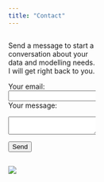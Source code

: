 ```yaml
---
title: "Contact"
---
```


::: {columns}
::: {.column width="35%"}
Send a message to start a conversation about your data and modelling needs. I will get right back to you.

<form action="https://formspree.io/f/mrgwqwgd" method="POST">

<label> Your email: <input type="email" name="email"> </label> <label> Your message:

```{=html}
<textarea name="message"></textarea>
```
</label> <button type="submit">Send</button>

</form>
:::

::: {.column width="2.5%"}
:::

::: {.column width="60%"}
![](Images/DSCxx38.JPG)
:::
:::
